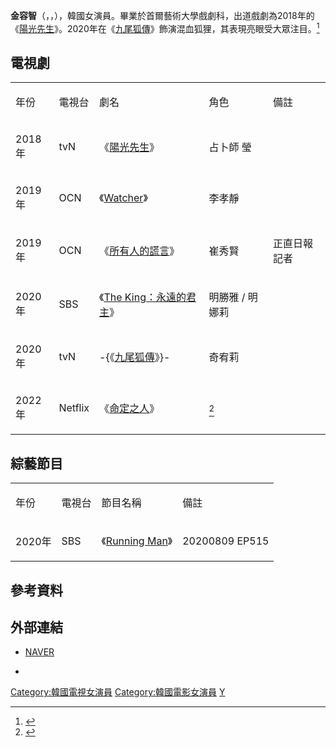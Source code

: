 {{藝人
|姓名 = 金容智
|類型 = 女演員
|圖片 = 
|圖片尺寸 =
|圖片簡介 =
|本名 = 
|外文名 = 김용지
|外文 = ko
|羅馬拼音 = Kim Yong Ji
|英文名 =
|暱稱 =
|其他藝名 =
|國籍 = {{KOR}}
|民族 = 
|籍貫 =
|出生日期 = {{birth_date_and_age|1991|4|14}}
|出生地點 = {{KOR}}[[安山市|安山市]]
|逝世日期 =
|逝世地點 =
|職業 =
|語言 = [[韓語|韓語]]
|教育程度 = [[首爾藝術大學|首爾藝術大學]]戲劇科
|兒女 =
|父母 =
|音樂類型 =
|出道地點 =
|出道作 =
|出道日期 = 2015年
|代表作 = 
|活躍年代 = 2015年至今
|經紀公司 = Hiin Entertainment
|網站 = [https://hiinent.com/KIM-YONG-JI 官方網站]
|相關團體 =
|獎項 =
|IMDb =11136367
}}

'''金容智'''（{{kor|k='''김용지'''}}，{{lang-en|'''Kim Yong Ji'''}}，{{bd|1991年|4月14日}}），韓國女演員。畢業於首爾藝術大學戲劇科，出道戲劇為2018年的《[[陽光先生|陽光先生]]》。2020年在《[[九尾狐傳|九尾狐傳]]》飾演混血狐狸，其表現亮眼受大眾注目。<ref>{{cite news|author=Janine|url=https://www.beauty321.com/post/36173|title=《九尾狐傳》金容智起底！混血美貌與金汎組「狐妖CP」，還與李鍾碩、李敏鎬合作過|publisher=Beauty美人圈|language=zh-hant|date=2020-10-19}}</ref>

== 電視劇 ==
{|class="wikitable" style="text-align:center"
|- style="background:cornflowerblue; color:white; font-weight:bold"
| 年份 || 電視台 || 劇名 || 角色 || 備註
|-
| 2018年 || tvN || 《[[陽光先生|陽光先生]]》 || 占卜師 瑩 ||    
|-
| 2019年 || OCN || 《[[Watcher|Watcher]]》 || 李孝靜 ||
|-
| 2019年 || OCN || 《[[所有人的謊言|所有人的謊言]]》 || 崔秀賢 ||正直日報記者
|-
| 2020年 || SBS || 《[[The_King：永遠的君主|The King：永遠的君主]]》 || 明勝雅 / 明娜莉 ||
|-
| 2020年 || tvN || -{《[[九尾狐傳|九尾狐傳]]》}- || 奇宥莉 ||
|-
| 2022年 || Netflix || 《[[命定之人|命定之人]]》 || <ref>{{Cite web|title=Netflix 2022年也有超多精彩韓劇！金宇彬回歸作《末日騎士》韓版《紙房子》等，戀愛、驚悚、科幻一網打盡|url=https://www.koreastardaily.com/tc/news/139733|access-date=2022-02-06|work=KSD 韓星網|language=zh-Hant}}</ref> ||
|}

== 綜藝節目 ==
{|class="wikitable" style=text-align:center
|- style="background: cornflowerblue; color:white; font-weight:bold; text-align:center;"
|年份||電視台||節目名稱||備註
|-
|2020年||SBS||《[[Running_Man|Running Man]]》|| 20200809 EP515 
|}

== 參考資料 ==
{{reflist}}

== 外部連結 ==
* [https://people.search.naver.com/search.naver?where=nexearch&query=%EA%B9%80%EC%9A%A9%EC%A7%80&sm=tab_etc&ie=utf8&key=PeopleService&os=8792243 NAVER] {{ko}}
* {{instagram|demi_kimee}} {{ko}}
[[Category:韓國電視女演員|Category:韓國電視女演員]]
[[Category:韓國電影女演員|Category:韓國電影女演員]]
[[Category:金姓|Y]]